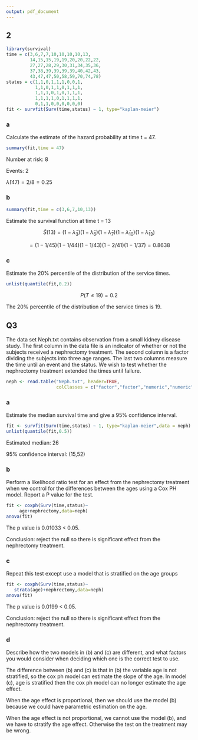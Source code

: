 ```yaml
---
output: pdf_document
---
```


## 2

```r
library(survival)
time = c(3,6,7,7,10,10,10,10,13,
         14,15,15,19,19,20,20,22,22,
         27,27,28,29,30,31,34,35,36,
         37,38,39,39,39,39,40,42,43,
         43,47,47,50,58,59,70,74,78)
status = c(1,1,0,1,1,1,0,0,1,
           1,1,0,1,1,0,1,1,1,
           1,1,1,0,1,0,1,1,1,
           1,1,1,1,0,1,1,1,1,
           0,1,1,0,0,0,0,0,0)
fit <- survfit(Surv(time,status) ~ 1, type="kaplan-meier")
```

### a

Calculate the estimate of the hazard probability at time t = 47.

```r
summary(fit,time = 47)
```


Number at risk: 8

Events: 2

$\hat \lambda(47) = 2/8 = 0.25$

### b

```r
summary(fit,time = c(3,6,7,10,13))
```


Estimate the survival function at time t = 13

$$\hat S(13) = (1-\hat \lambda_3)(1-\hat \lambda_6)(1-\hat \lambda_7)(1-\hat \lambda_{10})(1-\hat \lambda_{13})$$

$$ = (1-1/45)(1-1/44)(1-1/43)(1-2/41)(1-1/37)=0.8638$$

### c

Estimate the 20% percentile of the distribution of the service times. 

```r
unlist(quantile(fit,0.2))
```
$$P(T\leq 19)=0.2$$

The 20% percentile of the distribution of the service times is 19.

## Q3

The data set Neph.txt contains observation from a small kidney disease study. The first
column in the data file is an indicator of whether or not the subjects received a nephrectomy
treatment. The second column is a factor dividing the subjects into three age ranges. The
last two columns measure the time until an event and the status. We wish to test whether the
nephrectomy treatment extended the times until failure.

```r
neph <- read.table("Neph.txt", header=TRUE, 
                   colClasses = c("factor","factor","numeric","numeric"))
```

### a

Estimate the median survival time and give a 95% confidence interval.

```r
fit <- survfit(Surv(time,status) ~ 1, type="kaplan-meier",data = neph)
unlist(quantile(fit,0.5))
```

Estimated median: 26

95% confidence interval: (15,52)

### b

Perform a likelihood ratio test for an effect from the nephrectomy treatment when we control for the differences between the ages using a Cox PH model. Report a P value for
the test.

```r
fit <- coxph(Surv(time,status)~
     age+nephrectomy,data=neph)
anova(fit)
```

The p value is 0.01033 < 0.05.

Conclusion: reject the null so there is significant effect from the nephrectomy treatment.

### c

Repeat this test except use a model that is stratified on the age groups

```r
fit <- coxph(Surv(time,status)~
   strata(age)+nephrectomy,data=neph)
anova(fit)
```


The p value is 0.0199 < 0.05.

Conclusion: reject the null so there is significant effect from the nephrectomy treatment.

### d

Describe how the two models in (b) and (c) are different, and what factors you would consider when deciding which one is the correct test to use.

The difference between (b) and (c) is that in (b) the variable age is not stratified, so the cox ph model can estimate the slope of the age. In model (c), age is stratified then the cox ph model can no longer estimate the age effect.

When the age effect is proportional, then we should use the model (b) because we could have parametric estimation on the age.

When the age effect is not proportional, we cannot use the model (b), and we have to stratify the age effect. Otherwise the test on the treatment may be wrong.







